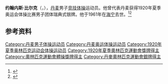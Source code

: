 {{NoteTA|G1=Sports}}
'''约翰内斯·比尔克'''（{{lang-da|Johannes Birk}}，{{bd|1893年|9月5日|1961年|2月18日}}），[[丹麦|丹麦]]男子[[竞技体操|竞技体操]]运动员。他曾代表丹麦获得1920年夏季奥运会体操比赛男子团体瑞典式银牌。他于1961年在[[海宁_(丹麦)|海宁]]去世。<ref>{{Cite web|title=Johannes BIRK|url=https://www.olympic.org/johannes-birk|accessdate=2021-03-29|work=International Olympic Committee|archive-date=2017-11-16|archive-url=https://web.archive.org/web/20171116035453/https://www.olympic.org/johannes-birk|dead-url=no}}</ref><ref>{{cite web|url=https://www.olympedia.org/athletes/29613|title=Johannes Birk|work=Olympedia|accessdate=2021-03-30|archive-date=2020-06-06|archive-url=https://web.archive.org/web/20200606074438/https://www.olympedia.org/athletes/29613|dead-url=no}}</ref>

== 参考资料 ==
{{reflist}}

{{Authority control}}
{{DEFAULTSORT:Birk, Johannes}}
[[Category:丹麦男子体操运动员|Category:丹麦男子体操运动员]]
[[Category:丹麦奥运体操运动员|Category:丹麦奥运体操运动员]]
[[Category:1920年夏季奥林匹克运动会体操运动员|Category:1920年夏季奥林匹克运动会体操运动员]]
[[Category:1920年夏季奧林匹克運動會獎牌得主|Category:1920年夏季奧林匹克運動會獎牌得主]]
[[Category:奧林匹克運動會體操獎牌得主|Category:奧林匹克運動會體操獎牌得主]]
[[Category:丹麥奧林匹克運動會銀牌得主|Category:丹麥奧林匹克運動會銀牌得主]]